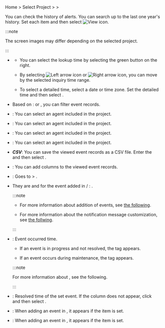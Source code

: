 Home > Select Project > <Cmdname sid="event_statistic" className="uitext" /> > <Cmdname sid="event_history" className="uitext" />

You can check the history of alerts. You can search up to the last one year's history. Set each item and then select ![View icon](/img/ico-btn-search.png).

<InDoc product='java,php,nodejs,python,dotnet,golang,log'>

<ImgLang img='event-history.png' desc='Event History' />

</InDoc>

<InDoc product='kubernetes'>

<ImgLang img='k8s-event-history.png' desc='Event History' />

</InDoc>

<InDoc product='postgresql,oracle,mysql,mssql,tibero,cubrid,altibase,redis,mongodb'>

<ImgLang img='db-event-history.png' desc='Event History' />

</InDoc>

<InDoc product='browser'>

<ImgLang img='browser-event-history.png' desc='Event History' />

</InDoc>

<InDoc product='npm'>

<ImgLang img='npm-event-history.png' desc='Event History' />

</InDoc>

<InDoc product='amazon-cloudwatch,amazon-ecs,aws-log,azure,ncloud,oracle-cloud'>

<ImgLang img='cloud-event-history.png' desc='Event History' />

</InDoc>

:::note

The screen images may differ depending on the selected project.

:::

- <Cmdname sid="time_selector" className="uitext" />

  - You can select the lookup time by selecting the green button on the right.

  - By selecting ![Left arrow icon](/img/left-arrow.svg) or ![Right arrow icon](/img/right-arrow.svg), you can move by the selected inquiry time range.

  - To select a detailed time, select a date or time zone. Set the detailed time and then select <Cmdname sid="apply" className="uitext" />.

- Based on <Cmdname sid="filter" className="uitext" />: <Cmdname sid="title" className="uitext" /> or <Cmdname sid="message" className="uitext" />, you can filter event records.

<InDoc product='java,php,nodejs,python,dotnet,golang,log'>

- <Cmdname sid="application" className="uitext" />: You can select an agent included in the project.

</InDoc>

<InDoc product='postgresql,oracle,mysql,mssql,tibero,cubrid,altibase,redis,mongodb'>

- <Cmdname sid="database" className="uitext" />: You can select an agent included in the project.

</InDoc>

<InDoc product='kubernetes'>

- <Cmdname sid="container" className="uitext" />: You can select an agent included in the project.

</InDoc>

<InDoc product='browser,npm,amazon-cloudwatch,amazon-ecs,aws-log,azure,ncloud,oracle-cloud'>

- <Cmdname sid="agent" className="uitext" />: You can select an agent included in the project.

</InDoc>

- **_CSV_**: You can save the viewed event records as a CSV file. Enter the <Cmdname sid="maximum_csv_lines" className="uitext" /> and then select <Cmdname sid="download" className="uitext" />.

- <Cmdname sid="column_select" className="uitext" />: You can add columns to the viewed event records.

- <Cmdname sid="event_setting" className="uitext" />: Goes to <Cmdname sid="event_statistic" className="uitext" /> > <Cmdname sid="event_setting" className="uitext" />.

- They are <Cmdname sid="event_name" className="uitext" /> and <Cmdname sid="message" className="uitext" /> for the event added in <Cmdname sid="title" className="uitext" /> / <Cmdname sid="message" className="uitext" />: <Cmdname sid="event_setting" className="uitext" />.

  <Xclude product="amazon-cloudwatch,amazon-ecs,aws-log,azure,browser,log,ncloud,npm,oracle-cloud">

  :::note

  - For more information about addition of events, see [the following](metric-warning-notice).

  - For more information about the notification message customization, see [the follwing](set-notification-message).

  :::

  </Xclude>

- <Cmdname sid="event_time" className="uitext" />: Event occurred time.

  - If an event is in progress and not resolved, the <Cmdname sid="in_progress" className="uitext" /> tag appears.

  - If an event occurs during maintenance, the <Cmdname sid="ITM07315" className="uitext" /> tag appears.

  :::note

  For more information about <Cmdname sid="sms_maintenance" className="uitext" />, see <Link to="../management/maintenance">the following</Link>.

  :::

- <Cmdname sid="TTL06583" className="uitext" />: Resolved time of the set event. If the column does not appear, click <Cmdname sid="column_select" className="uitext" /> and then select <Cmdname sid="TTL06583" className="uitext" />.

<Xclude product="postgresql,oracle,mysql,mssql,tibero,cubrid,altibase,redis,mongodb">

- <Cmdname sid="application" className="uitext" />: When adding an event in <Cmdname sid="event_setting" className="uitext" />, it appears if the <Cmdname sid="alert_object_filtering" className="uitext" /> item is set.

</Xclude>

<InDoc product='postgresql,oracle,mysql,mssql,tibero,cubrid,altibase,redis,mongodb'>

- <Cmdname sid="instance" className="uitext" />: When adding an event in <Cmdname sid="event_setting" className="uitext" />, it appears if the <Cmdname sid="alert_object_filtering" className="uitext" /> item is set.

</InDoc>
